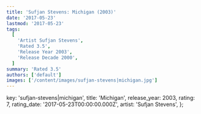 ```yaml
---
title: 'Sufjan Stevens: Michigan (2003)'
date: '2017-05-23'
lastmod: '2017-05-23'
tags:
  [
    'Artist Sufjan Stevens',
    'Rated 3.5',
    'Release Year 2003',
    'Release Decade 2000',
  ]
summary: 'Rated 3.5'
authors: ['default']
images: ['/content/images/sufjan-stevens|michigan.jpg']
---
```


  key: 'sufjan-stevens|michigan',
  title: 'Michigan',
  release_year: 2003,
  rating: 7,
  rating_date: '2017-05-23T00:00:00.000Z',
  artist: 'Sufjan Stevens',
};

<MusicRating data={data} />
